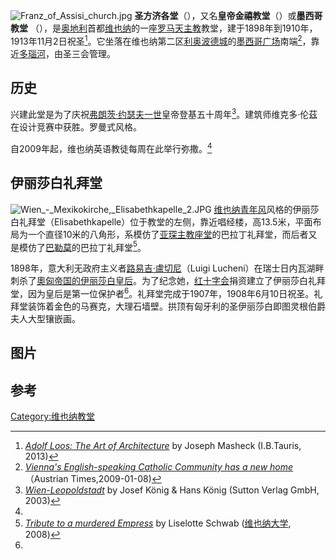 {{noteTA
|1=zh-hans:弗朗茨; zh-tw:法蘭茲;
|2=zh-hans:巴勒莫; zh-tw:巴勒摩;
}}
[[File:Franz_of_Assisi_church.jpg|thumb]]
'''圣方济各堂'''（{{lang-de|Pfarrkirche zum heiligen Franz von Assisi }}），又名'''皇帝金禧教堂'''（{{lang-de|Kaiserjubiläumskirche}}）或'''墨西哥教堂''' （{{lang-de|Mexikokirche}}），是[[奥地利|奥地利]]首都[[维也纳|维也纳]]的一座[[罗马天主教|罗马天主教]]教堂，建于1898年到1910年，1913年11月2日祝圣<ref>[http://books.google.com.au/books?id=26iAtKX8wREC& ''Adolf Loos: The Art of Architecture''] {{Wayback|url=http://books.google.com.au/books?id=26iAtKX8wREC& |date=20141129105742 }} by Joseph Masheck (I.B.Tauris, 2013)</ref>。它坐落在维也纳第二区[[利奥波德城|利奥波德城]]的[[墨西哥广场|墨西哥广场]]南端<ref name=AT>[http://austriantimes.at/index.php?id=10853-newentry ''Vienna's English-speaking Catholic Community has a new home''] {{Wayback|url=http://austriantimes.at/index.php?id=10853-newentry |date=20141129045613 }}（Austrian Times,2009-01-08)</ref>，靠近[[多瑙河|多瑙河]]，由圣三会管理。

==历史==
兴建此堂是为了庆祝[[弗朗茨·约瑟夫一世|弗朗茨·约瑟夫一世]]皇帝登基五十周年<ref>[http://books.google.com.au/books?id=7sJZ-u3bWY8C& ''Wien-Leopoldstadt''] {{Wayback|url=http://books.google.com.au/books?id=7sJZ-u3bWY8C& |date=20141129105844 }} by Josef König & Hans König (Sutton Verlag GmbH, 2003)</ref>。建筑师维克多·伦茲在设计竞赛中获胜。罗曼式风格。

自2009年起，维也纳英语教徒每周在此举行弥撒。<ref name=AT/>

==伊丽莎白礼拜堂==
[[File:Wien_-_Mexikokirche,_Elisabethkapelle_2.JPG|thumb]]
[[维也纳青年风|维也纳青年风]]风格的伊丽莎白礼拜堂（Elisabethkapelle）位于教堂的左侧，靠近唱经楼，高13.5米，平面布局为一个直径10米的八角形，系模仿了[[亚琛主教座堂|亚琛主教座堂]]的巴拉丁礼拜堂，而后者又是模仿了[[巴勒莫|巴勒莫]]的巴拉丁礼拜堂<ref name=scchwab>[http://othes.univie.ac.at/4245/ ''Tribute to a murdered Empress''] {{Wayback|url=http://othes.univie.ac.at/4245/ |date=20201125224943 }} by Liselotte Schwab ([[维也纳大学|维也纳大学]], 2008)</ref>。

1898年，意大利无政府主义者[[路易吉·盧切尼|路易吉·盧切尼]]（Luigi Lucheni）在瑞士日内瓦湖畔刺杀了[[茜茜公主|奧匈帝国的伊丽莎白皇后]]。为了纪念她，[[红十字会|红十字会]]捐资建立了伊丽莎白礼拜堂，因为皇后是第一位保护者<ref name=scchwab/>。礼拜堂完成于1907年，1908年6月10日祝圣。礼拜堂装饰着金色的马赛克，大理石墙壁。拱顶有匈牙利的圣伊丽莎白即图灵根伯爵夫人大型镶嵌画。

==图片==
{{Gallery
|title=
|width=150 | height=130 | lines=3
|align=center
|footer=

|File:Wien - Mexikoplatz.JPG 
|墨西哥廣場

|File:Wien - Mexikokirche, Elisabethkapelle, Mosaikbild.JPG 
|伊丽莎白小堂天花板细部

|File:Wien Franz-von-Assisi-Kirche Innen Hauptaltar 3.JPG
|正祭台的[[天蓋|天蓋]]

|File:Mexikokirche Sissikapelle.jpg
|天花板细部

|File:Franz von Assisi Kirche-DSC 0004w.jpg
|从帝国桥看教堂

|File:Wien - Mexikokirche, innen.JPG
|室内全景
}}

==参考==
{{reflist}}

{{commonscat}}
{{coord|display=title}}
[[Category:维也纳教堂|Category:维也纳教堂]]